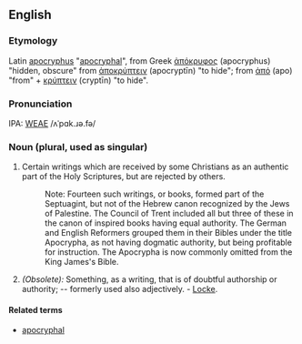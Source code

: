 ==English==
===Etymology===
Latin [[apocryphus]] "[[apocryphal]]", from Greek [[ἀπόκρυφος]] (apocryphus) "hidden, obscure" from [[ἀποκρύπτειν]] (apocryptīn) "to hide"; from [[ἀπό]] (apo) "from" + [[κρύπτειν]] (cryptīn) "to hide".

===Pronunciation===
IPA: [[WEAE]] /ʌˈpɑk.ɹə.fə/

===Noun (plural, used as singular)===
# Certain writings which are received by some Christians as an authentic part of the Holy Scriptures, but are rejected by others.
#:    Note: Fourteen such writings, or books, formed part of the Septuagint, but not of the Hebrew canon recognized by the Jews of Palestine. The Council of Trent included all but three of these in the canon of inspired books having equal authority. The German and English Reformers grouped them in their Bibles under the title Apocrypha, as not having dogmatic authority, but being profitable for instruction. The Apocrypha is now commonly omitted from the King James's Bible. <!-- material copied from Webster's Revised Unabridged Dictionary (1913) -->
#''(Obsolete):'' Something, as a writing, that is of doubtful authorship or authority; -- formerly used also adjectively. - [[Locke]].

====Related terms====
*[[apocryphal]]